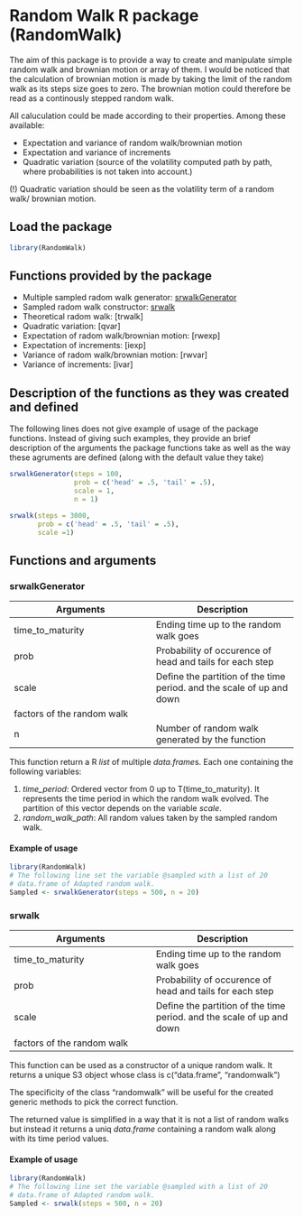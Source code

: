 # Random Walk R package (RandomWalk)

The aim of this package is to provide a way to create and manipulate simple random walk and brownian motion  or array of them. I would be noticed that the calculation
of brownian motion is made by taking the limit of the random walk as its steps size
goes to zero. The brownian motion could therefore be read as a continously stepped
random walk.

All caluculation could be made according to their properties. Among these available:

* Expectation and variance of random walk/brownian motion
* Expectation and variance of increments
* Quadratic variation (source of the volatility computed path by path, where
probabilities is not taken into account.)

(!) Quadratic variation should be seen as the volatility term of a random walk/
brownian motion.

## Load the package

```r
library(RandomWalk)
```

## Functions provided by the package

* Multiple sampled radom walk generator: [srwalkGenerator](#srwalkgenerator)
* Sampled radom walk constructor: [srwalk](#srwalk)
* Theoretical radom walk: [trwalk]
* Quadratic variation: [qvar]
* Expectation of radom walk/brownian motion: [rwexp]
* Expectation of increments: [iexp]
* Variance of radom walk/brownian motion: [rwvar]
* Variance of increments: [ivar]
 
## Description of the functions as they was created and defined

The following lines does not give example of usage of the package functions.
<!-- To get a useful bunch of way.. One can refers to "Example" folder. -->
Instead of giving such examples, they provide an brief description of the arguments 
the package functions take as well as the way these agruments are defined (along
with the default value they take)

```r
srwalkGenerator(steps = 100,
                prob = c('head' = .5, 'tail' = .5),
                scale = 1,
                n = 1)

srwalk(steps = 3000,
       prob = c('head' = .5, 'tail' = .5),
       scale =1)
```
  
## Functions and arguments 
 
<!-- +++++++++++++++ srwalkGenerator description +++++++++++++++ --> 
### srwalkGenerator

| Arguments | Description |
|---|---|
| time_to_maturity | Ending time up to the random walk goes |
| prob | Probability of occurence of head and tails for each step |
| scale | Define the partition of the time period. and the scale of up and down 
  factors of the random walk |
| n | Number of random walk generated by the function |

This function return a R *list* of multiple *data.frame*s. Each one containing
the following variables:

1. *time_period*: Ordered vector from 0 up to T(time_to_maturity). It represents 
  the time period in which the random walk evolved. The partition of this vector
  depends on the variable *scale*.
2. *random_walk_path*: All random values taken by the sampled random walk.  

#### Example of usage

```r
library(RandomWalk)
# The following line set the variable @sampled with a list of 20
# data.frame of Adapted random walk.
Sampled <- srwalkGenerator(steps = 500, n = 20)
```

<!-- +++++++++++++++ srwalk description +++++++++++++++ --> 
### srwalk
 
| Arguments | Description |
|---|---|
| time_to_maturity | Ending time up to the random walk goes |
| prob | Probability of occurence of head and tails for each step |
| scale | Define the partition of the time period. and the scale of up and down 
  factors of the random walk |
  
This function can be used as a constructor of a unique random walk.
It returns a unique S3 object whose class is c("data.frame", "randomwalk")

The specificity of the class "randomwalk" will be useful for the created
generic methods to pick the correct function.
  
The returned value is simplified in a way that it is not a list of random walks
but instead it returns a uniq *data.frame* containing a random walk along
with its time period values. 

#### Example of usage
  
```r
library(RandomWalk)
# The following line set the variable @sampled with a list of 20
# data.frame of Adapted random walk.
Sampled <- srwalk(steps = 500, n = 20)
``` 
